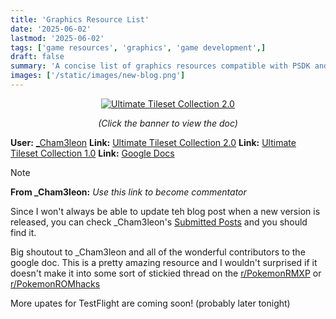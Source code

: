 ```yaml
---
title: 'Graphics Resource List'
date: '2025-06-02'
lastmod: '2025-06-02'
tags: ['game resources', 'graphics', 'game development',]
draft: false
summary: 'A concise list of graphics resources compatible with PSDK and Pokémon Essentials for game development.'
images: ['/static/images/new-blog.png']
---
```



<div align="center">
  <a href="https://docs.google.com/document/d/1oljKeOK1LBnkr3RYBmH1o4wSRY9gALgyDbHpqQSu0vU/edit?tab=t.0">
    <img src="https://i.imgur.com/C9eDhkx.png" alt="Ultimate Tileset Collection 2.0" />
  </a>
  <p align="center"><i>(Click the banner to view the doc)</i></p>
</div>


**User:** [_Cham3leon](https://www.reddit.com/user/_Cham3leon/submitted/)
**Link:** [Ultimate Tileset Collection 2.0](https://www.reddit.com/r/PokemonROMhacks/comments/1l1thpl/pok%C3%A9mon_gen_3_ultimate_tileset_collection_200/)
**Link:** [Ultimate Tileset Collection 1.0](https://www.reddit.com/r/PokemonRMXP/comments/1l0rhsi/pok%C3%A9mon_gen_3_ultimate_tileset_collection_100/)
**Link:** [Google Docs](https://docs.google.com/document/d/1oljKeOK1LBnkr3RYBmH1o4wSRY9gALgyDbHpqQSu0vU/edit?usp=sharing)

> [!NOTE]
> **From _Cham3leon:** *Use this link to become commentator*


Since I won't always be able to update teh blog post when a new version is released, you can check _Cham3leon's [Submitted Posts](https://www.reddit.com/user/_Cham3leon/submitted/) and you should find it.

Big shoutout to _Cham3leon and all of the wonderful contributors to the google doc. This is a pretty amazing resource and I wouldn't surprised if it doesn't make it  into some sort of stickied thread on the [r/PokemonRMXP](https://www.reddit.com/r/PokemonRMXP/) or [r/PokemonROMhacks](https://www.reddit.com/r/PokemonROMhacks/)

More upates for TestFlight are coming soon! (probably later tonight)